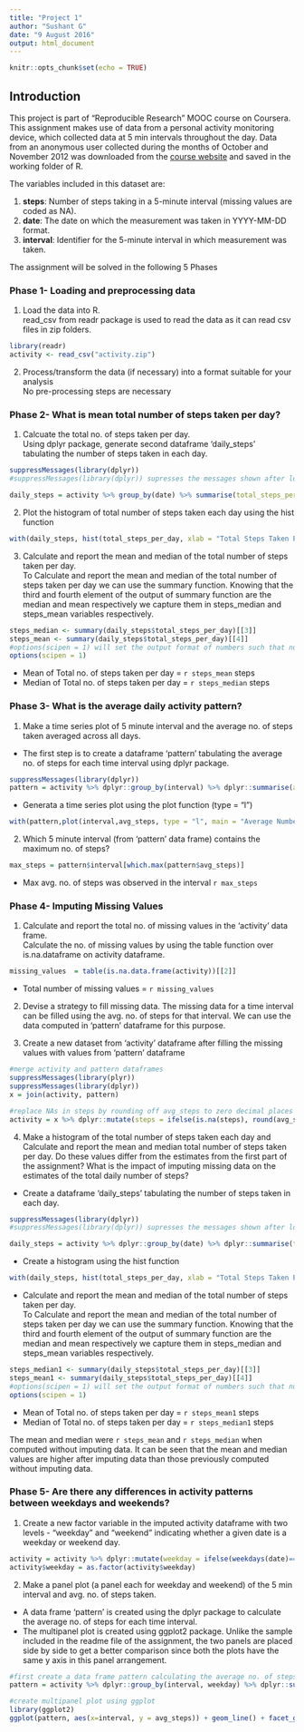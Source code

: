 ---
title: "Project 1"
author: "Sushant G"
date: "9 August 2016"
output: html_document
---

```{r setup, include=FALSE}
knitr::opts_chunk$set(echo = TRUE)
```

## Introduction

This project is part of "Reproducible Research" MOOC course on Coursera. This assignment makes use of data from a personal activity monitoring device, which collected data at 5 min intervals throughout the day. Data from an anonymous user collected during the months of October and November 2012 was downloaded from the [course website](https://d396qusza40orc.cloudfront.net/repdata%2Fdata%2Factivity.zip) and saved in the working folder of R. 

The variables included in this dataset are:

1. **steps**: Number of steps taking in a 5-minute interval (missing values are coded as NA). 
2. **date**: The date on which the measurement was taken in YYYY-MM-DD format.  
3. **interval**: Identifier for the 5-minute interval in which measurement was taken.    

The assignment will be solved in the following 5 Phases

### Phase 1- Loading and preprocessing data  
1. Load the data into R.  
read_csv from readr package is used to read the data as it can read csv files in zip folders.

```{r load Data, results='hide'}
library(readr)
activity <- read_csv("activity.zip")
```
  
2. Process/transform the data (if necessary) into a format suitable for your analysis  
No pre-processing steps are necessary

### Phase 2- What is mean total number of steps taken per day?

1. Calcuate the total no. of steps taken per day.  
Using dplyr package, generate second dataframe 'daily_steps' tabulating the number of steps taken in each day.

```{r Calculate Total Steps per Day, results='hide'}
suppressMessages(library(dplyr))
#suppressMessages(library(dplyr)) supresses the messages shown after loading dplyr

daily_steps = activity %>% group_by(date) %>% summarise(total_steps_per_day = sum(steps, na.rm=T))
```
  
2. Plot the histogram of total number of steps taken each day using the hist function

```{r Histogram, echo=TRUE, fig.width=7}
with(daily_steps, hist(total_steps_per_day, xlab = "Total Steps Taken Per Day", main = "Histogram of Total Steps Taken Per Day"))
```
  
3. Calculate and report the mean and median of the total number of steps taken per day.  
To Calculate and report the mean and median of the total number of steps taken per day we can use the summary function. Knowing that the third and fourth element of the output of summary function are the median and mean respectively we capture them in steps_median and steps_mean variables respectively.

```{r Calculate mean and median}
steps_median <- summary(daily_steps$total_steps_per_day)[[3]]
steps_mean <- summary(daily_steps$total_steps_per_day)[[4]]
#options(scipen = 1) will set the output format of numbers such that numbers larger than 10^5 will be shown in scientific notation
options(scipen = 1)
```
  + Mean of Total no. of steps taken per day = `r steps_mean` steps
  + Median of Total no. of steps taken per day = `r steps_median` steps
 
### Phase 3- What is the average daily activity pattern?

1.  Make a time series plot of 5 minute interval and the average no. of steps taken averaged across all days.  
  + The first step is to create a dataframe 'pattern' tabulating the average no. of steps for each time interval using dplyr package.

```{r activity pattern}
suppressMessages(library(dplyr))
pattern = activity %>% dplyr::group_by(interval) %>% dplyr::summarise(avg_steps = mean(steps, na.rm = T))
```

  + Generata a time series plot using the plot function (type = "l")
  
```{r time series plot}
with(pattern,plot(interval,avg_steps, type = "l", main = "Average Number of Steps across 5 min intervals", xlab = "Interval", ylab = "Average Number of Steps"))
```

2. Which 5 minute interval (from 'pattern' data frame) contains the maximum no. of steps?
```{r max no of steps}
max_steps = pattern$interval[which.max(pattern$avg_steps)]
```
  + Max avg. no. of steps was observed in the interval `r max_steps`

### Phase 4- Imputing Missing Values
1. Calculate and report the total no. of missing values in the 'activity' data frame.  
Calculate the no. of missing values by using the table function over is.na.dataframe on activity dataframe.
```{r calculate no. of missing values}
missing_values  = table(is.na.data.frame(activity))[[2]]
```
  + Total number of missing values  = `r missing_values`  

2. Devise a strategy to fill missing data.
The missing data for a time interval can be filled using the avg. no. of steps for that interval. We can use the data computed in 'pattern' dataframe for this purpose.

3. Create a new dataset from 'activity' dataframe after filling the missing values with values from 'pattern' dataframe 

```{r imputing NAs}
#merge activity and pattern dataframes 
suppressMessages(library(plyr))
suppressMessages(library(dplyr))
x = join(activity, pattern)

#replace NAs in steps by rounding off avg_steps to zero decimal places 
activity = x %>% dplyr::mutate(steps = ifelse(is.na(steps), round(avg_steps,0),steps)) %>% dplyr::select(steps, date, interval)
```

4. Make a histogram of the total number of steps taken each day and Calculate and report the mean and median total number of steps taken per day. Do these values differ from the estimates from the first part of the assignment? What is the impact of imputing missing data on the estimates of the total daily number of steps? 

  + Create a dataframe 'daily_steps' tabulating the number of steps taken in each day.

```{r Create daily_steps}
suppressMessages(library(dplyr))
#suppressMessages(library(dplyr)) supresses the messages shown after loading dplyr

daily_steps = activity %>% dplyr::group_by(date) %>% dplyr::summarise(total_steps_per_day = sum(steps, na.rm=T))
```
  
  + Create a histogram using the hist function

```{r Histogram 2, echo=TRUE, fig.width=7}
with(daily_steps, hist(total_steps_per_day, xlab = "Total Steps Taken Per Day", main = "Histogram of Total Steps Taken Per Day"))
```  

  + Calculate and report the mean and median of the total number of steps taken per day.  
To Calculate and report the mean and median of the total number of steps taken per day we can use the summary function. Knowing that the third and fourth element of the output of summary function are the median and mean respectively we capture them in steps_median and steps_mean variables respectively.

```{r Calculate mean1 and median1}
steps_median1 <- summary(daily_steps$total_steps_per_day)[[3]]
steps_mean1 <- summary(daily_steps$total_steps_per_day)[[4]]
#options(scipen = 1) will set the output format of numbers such that numbers larger than 10^5 will be shown in scientific notation
options(scipen = 1)
```
  + Mean of Total no. of steps taken per day = `r steps_mean1` steps
  + Median of Total no. of steps taken per day = `r steps_median1` steps   
    
  The mean and median were `r steps_mean` and `r steps_median` when computed without imputing data. It can be seen that the mean and median values are higher after imputing data than those previously computed without imputing data. 
  
### Phase 5- Are there any differences in activity patterns between weekdays and weekends?

1. Create a new factor variable in the imputed activity dataframe with two levels - "weekday" and "weekend" indicating whether a given date is a weekday or weekend day.

```{r create weekday in activity dataframe}
activity = activity %>% dplyr::mutate(weekday = ifelse(weekdays(date)=="Saturday"|weekdays(date) == "Sunday", "weekend","weekday"))
activity$weekday = as.factor(activity$weekday)
```

2. Make a panel plot (a panel each for weekday and weekend) of the 5 min interval and avg. no. of steps taken.
  + A data frame 'pattern' is created using the dplyr package to calculate the average no. of steps for each time interval.
  + The multipanel plot is created using ggplot2 package. Unlike the sample included in the readme file of the assignment, the two panels are placed side by side to get a better comparison since both the plots have the same y axis in this panel arrangement.

```{r create multipanel plot, fig.width=10}
#first create a data frame pattern calculating the average no. of steps for each time interval
pattern = activity %>% dplyr::group_by(interval, weekday) %>% dplyr::summarise(avg_steps = mean(steps)) 

#create multipanel plot using ggplot
library(ggplot2)
ggplot(pattern, aes(x=interval, y = avg_steps)) + geom_line() + facet_grid(.~weekday) + theme_bw() + labs(title = "Average No. of Steps at Different Time Intervals \n", x = "\n Time Interval", y = "Average No. of Steps \n")
```
